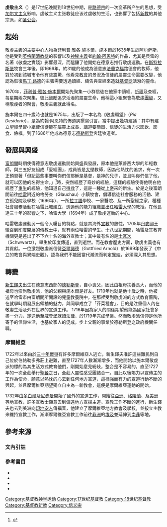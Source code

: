 {{More footnotes needed|time=2021-06-08}}
{{Tone|time=2021-06-08}}
{{信義宗}}

'''虔敬主义'''（{{lang-en|'''Pietism'''}}）是17世纪晚期到18世纪中期，是[[路德宗|路德宗]]的一次变革所产生的思想，受[[加尔文主义|加尔文主义]]影响。虔敬主义主张教徒应该过虔敬的生活，也影響了包括[[新教|新教]]的其他宗派，如[[圣公会|圣公会]]。

== 起始 ==
敬虔主義的主要中心人物為[[菲利普·雅各·施本爾|菲利普·雅各·施本爾]]，施本爾於1635年生於[[阿尔萨斯|阿尔萨斯]]，他是受到[[英格蘭|英格蘭]][[清教徒|清教徒]]的影響以及[[神秘主義|神秘主義]]者[[約翰·阿恩特|約翰·阿恩特]]的作品，尤其是貝雷的名著《敬虔之實踐》影響最深，而醞釀了他開始在德意志推行敬虔運動。在[[斯特拉斯堡|斯特拉斯堡]]牧會三年後，即1666年，約31歲的他成為德意志[[法蘭克福|法蘭克福]]路德會的牧師，他對於初到該城市令他有些震驚，他看見[[教會|教會]]的景況及信徒的屬靈生命需要改變，他認為恢復[[馬丁·路德|馬丁·路德]]的主張需要透過讀經、禱告與查經來造就[[基督徒|基督徒]]活潑的靈命。

1670年，[[菲利普·雅各·施本爾|菲利普·雅各·施本爾]]開始先聚集一小群信徒在他家中讀經、[[祈禱|祈禱]]及查經，每星期兩次聚集，彼此鼓勵追求活潑的屬靈生命，他稱這小組聚會為敬虔[[團契|團契]]，又稱敬虔者的聚會，敬虔主義就此得名。

施本爾在四十歲時也就是1675年，出版了一本名為《敬虔願望》（''Pia Desideria''），是為約翰·阿恩特的佈道詞撰寫引言，當中提出幾項建議：其中有建立[[聖經|聖經]]學習小組使信徒能在屬靈上成長、講道要簡單、信徒的生活力求節飲、節食、儉樸。到了1686年他成為德意志[[德勒斯登|德勒斯登]]宮廷牧道者。

== 發展與興盛 ==
[[富朗開|富朗開]]時期使得德意志敬虔運動開始興盛與發展，原本他是萊普西大學的年輕教師，與三五好友組成「愛經團」，成員皆是[[大學|大學]]教師，因為他熱忱的追求，有一次正預習著「但記這些事要叫你們信耶穌是基督，是神的兒子，並且叫你們信了他，就可以因他的名得生命。」<ref>{{聖經引用|約翰福音|20|31}}</ref>時，突然經歷了奇妙的經驗，這樣的經驗使得他明白他經歷了[[重生_(基督教)|重生]]的經驗，他知道自己[[得救|得救]]了，這是一種從[[上帝|上帝]]來的新生。於是之後富朗開前往[[哈雷|哈雷]]附近的格勞查（Glauchau）小鎮牧會，倡導信徒社會服務的活動、建立孤兒院及學校（1696年）、一所[[拉丁語|拉丁語]]學校、一家醫院、及一所聖經之家，種種社會服務活動在哈雷此城建立，透過他的能力組織並出任[[哈雷大學|哈雷大學]]的教授。在他長達三十年的影響之下，哈雷大學（1694年）成了敬虔運動的中心。

哈雷敬虔運動另一個令人矚目的特點，就是其海外[[宣教|宣教]]的熱忱。1705年[[丹麥|丹麥]]國王徵召到[[印度|印度]]開展的[[傳教士|傳教士]]中，就有兩位哈雷的學生。[[十八世紀|十八世紀]]期間，哈雷及其教育機關更是差出了不下六十名的海外宣教士；其中最有名的是[[士瓦次|士瓦次]]（Schwwartz），畢生於印度傳道，直到逝世。而在教會歷史方面，敬虔主義也有其貢獻。一位激烈敬虔派信徒[[亞爾諾德|亞爾諾德]]（Gottfried Arnold）於1699年發表了《中立的教會與異端史觀》，認為我們不能因當代潮流而判定[[異端|異端]]，必須深入其思想。

==轉變==
[[新生鐸夫|新生鐸夫]]出生在德意志西部的[[德勒斯登|德勒斯登]]，自小喪父，因此由祖母扶養長大，而他的祖母也崇尚敬虔派，他的父親與施本爾是好友。1710年也就是他十歲之時，他被送至哈雷市由富朗開所開設的兒童教養院中，在那裡受到敬虔派的方式教育薰陶，在就學時期發展出領袖的魅力，與同學成立了「芥菜種會」，目的是注重個人內在敬虔生活及外在世界的宣道工作。
1716年因為家人的關係期望他能為國家社會多盡一分力，遂送他至[[威登堡|威登堡]]就讀[[法律|法律]]，於1719年完成學業。然而敬虔派信仰是他所寄予的信仰生活，也基於家人的促成，步上父親的事業於德勒斯登之政府機關任職。

===摩爾維亞===
1722年以來由於[[三十年戰爭|三十年戰爭]]有許多摩爾維亞人逃亡，新生鐸夫准許這些難民到自己位於伯帖勒多弗莊上避難，直至1727年人數漸漸增多，而他開始以施本爾敬虔派的標的為其生活方式教育他們，剛開始意見紛歧，整合是不容易的，直至1727年的一次全莊舉行[[聖餐|聖餐]]之日，全莊人靈性感受團結合一。自此以後竭力以宣傳主的工作為使命，願意以熱忱的心去到任何地方宣道，這樣強而有力的宣道行動不斷的興起，並且摩爾維亞期望獨立自主為一新教會，這便是摩爾維亞運動的開始。

1732年由[[多白爾|多白爾]]及[[尼赤曼|尼赤曼]]開始了國外的宣道工作，開始往[[亞洲|亞洲]]、[[格陵蘭|格陵蘭]]、及[[美洲|美洲]]等地宣教，許多宣教士願意去到偏遠地方宣揚主道。宣教工作不斷的進行，新生鐸夫也去到美洲向[[印地安人|印地安人]]傳福音，他建立了摩爾維亞地方教會及學校，並按立主教來維持宣教工作，漸漸摩爾維亞宣教工作前往[[非洲|非洲]]的[[埃及|埃及]]並延伸到[[南非|南非]]等地。

==參考来源==
===文內引註===
{{Reflist}}
===參考書目===
*{{Cite book|author=布魯斯·雪萊（Bruce Shelley）|translator=劉平|title=基督教會史|location=北京|publisher=北京大學出版社|year=2004|isbn=9787301067086}}
*{{Cite book|author=比爾·奧斯丁|translator1=馬傑偉|translator2=許建人|title=基督教發展史|location=香港|publisher=種子出版社有限公司|year=2002}}
*{{Cite book|editor=陶理|translator1=李伯明|translator2=林牧野|title=基督教二千年史|location=香港|publisher=海天書樓|year=1997|isbn=9789623991339}}
*{{Cite book|author=華爾克|translator=謝受靈|title=基督教會史|location=香港|publisher=基督教文藝出版社|year=2005}}

{{基督教神学}}

{{Authority control}}
[[Category:基督教神学运动|Category:基督教神学运动]]
[[Category:17世纪基督教|Category:17世纪基督教]]
[[Category:18世纪基督教|Category:18世纪基督教]]
[[Category:基督教新教|Category:基督教新教]]
[[Category:信义宗|Category:信义宗]]